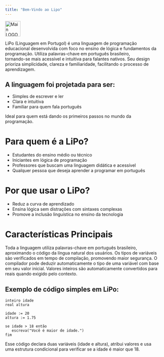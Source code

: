```yaml
---
title: "Bem-Vindo ao Lipo"
---
```


<img 
  src="/logo/dark.svg" 
  alt="Main LOGO interface"
  height="50"
  className="rounded-lg"
/>

<a> LiPo (Linguagem em Portugol) </a>  é uma linguagem de programação educacional desenvolvida com foco no 
ensino de lógica e fundamentos da programação. <a> Utiliza palavras-chave em português brasileiro,  </a>  
tornando-se mais acessível e intuitiva para falantes nativos. Seu design prioriza simplicidade, 
clareza e familiaridade, facilitando o processo de aprendizagem.

## A linguagem foi projetada para ser:

- Simples de escrever e ler  
- Clara e intuitiva  
- Familiar para quem fala português  

Ideal para quem está dando os  <a>  primeiros passos no mundo da programação. </a>  

# Para quem é a LiPo?

* Estudantes do ensino médio ou técnico  
* Iniciantes em lógica de programação  
* Professores que buscam uma linguagem didática e acessível  
* Qualquer pessoa que deseja aprender a programar em português  

# Por que usar o LiPo?

* Reduz a curva de aprendizado  
* Ensina lógica sem distrações com sintaxes complexas  
* Promove a inclusão linguística no ensino da tecnologia  

# Características Principais 

<AccordionGroup>
  <Accordion icon="language" title="Sintaxe em Português">
    Toda a linguagem utiliza palavras-chave em português brasileiro, aproximando o código da língua natural dos usuários.
  </Accordion>

  <Accordion icon="shield" title="Tipagem Estática">
    Os tipos de variáveis são verificados em tempo de compilação, promovendo maior segurança.
  </Accordion>

 <Accordion icon="brain" title="Inferência de Tipos">
    O compilador pode deduzir automaticamente o tipo de uma variável com base em seu valor inicial.
  </Accordion>

  <Accordion icon="binary" title="Conversão Automática">
    Valores inteiros são automaticamente convertidos para reais quando exigido pelo contexto.
  </Accordion>
</AccordionGroup>



## Exemplo de código simples em LiPo:

```lipo
inteiro idade
real altura

idade := 20
altura := 1.75

se idade > 18 então
   escreva("Você é maior de idade.")
fim
```

<Tip>Esse código declara duas variáveis (idade e altura), atribui valores e usa uma estrutura condicional para verificar se a idade é maior que 18.</Tip>
